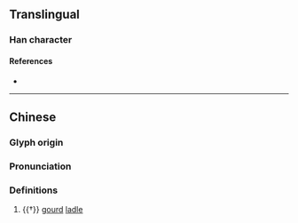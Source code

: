{{character info/new}}
==Translingual==

===Han character===
{{Han char|rn=97|rad=瓜|as=19|sn=24|four=71136|canj=HOLII|ids=⿱⿰瓜豕䖵}}

====References====
* {{Han ref|kx=0747.330|dkj=21433|hdz=42658.010|uh=74E5|ud=29925|bh=F8B3|bd=63667}}

----

==Chinese==
{{zh-forms|alt=㼖}}

===Glyph origin===
{{Han etym|蠡}}

===Pronunciation===
{{zh-pron
|m=lì
|mc=y
|oc=y
|ma=
|cat=n
}}

===Definitions===
{{zh-hanzi}}

# {{†}} [[gourd]] [[ladle]]